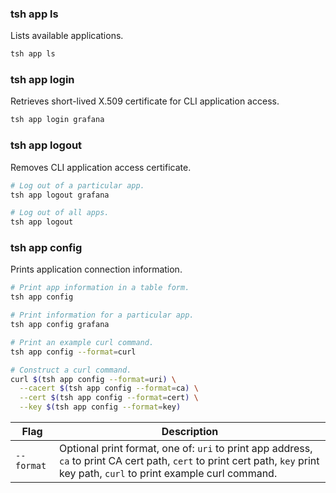 ### tsh app ls

Lists available applications.

```bash
tsh app ls
```

### tsh app login

Retrieves short-lived X.509 certificate for CLI application access.

```sh
tsh app login grafana
```

### tsh app logout

Removes CLI application access certificate.

```sh
# Log out of a particular app.
tsh app logout grafana

# Log out of all apps.
tsh app logout
```

### tsh app config

Prints application connection information.

```bash
# Print app information in a table form.
tsh app config

# Print information for a particular app.
tsh app config grafana

# Print an example curl command.
tsh app config --format=curl

# Construct a curl command.
curl $(tsh app config --format=uri) \
  --cacert $(tsh app config --format=ca) \
  --cert $(tsh app config --format=cert) \
  --key $(tsh app config --format=key)
```

| Flag | Description |
| - | - |
| `--format` | Optional print format, one of: `uri` to print app address, `ca` to print CA cert path, `cert` to print cert path, `key` print key path, `curl` to print example curl command.|
